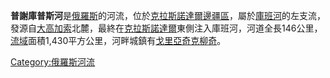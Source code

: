 '''普謝庫普斯河'''是[[俄羅斯|俄羅斯]]的河流，位於[[克拉斯諾達爾邊疆區|克拉斯諾達爾邊疆區]]，屬於[[庫班河|庫班河]]的左支流，發源自[[大高加索|大高加索]]北麓，最終在[[克拉斯諾達爾|克拉斯諾達爾]]東側注入庫班河，河道全長146公里，[[流域|流域]]面積1,430平方公里，河畔城鎮有[[戈里亞奇克柳奇|戈里亞奇克柳奇]]。

{{commonscat|Psekups}}
[[Category:俄羅斯河流|Category:俄羅斯河流]]

{{Russia-geo-stub}}